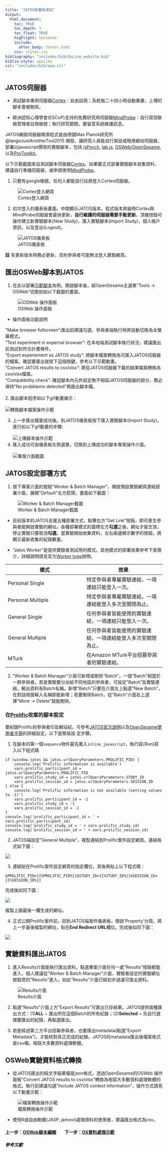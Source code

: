```yaml
---
title: "JATOS部署與測試"
output:
  html_document:
    toc: TRUE
    toc_depth: 3
    toc_float: TRUE
    highlight: textmate
    include:
      after_body: footer.html
    css: styles.css
bibliography: "includes/bib/OnLine_website.bib"
biblio-style: apalike
csl: "includes/bib/apa.csl"
---
```


## JATOS伺服器

- 測試腳本專用伺服器[Cortex](https://cortex.jatos.org/)：自由註冊；系統每二十四小時自動重置，上傳的腳本會被刪除。

- 歐洲認知心理學會(ESCoP)支持的免費研究用伺服器[MindProbe](https://www.mindprobe.eu/)：自行寫信聯絡管理者註冊帳號；執行研究期間，要留意系統維護訊息。

JATOS網路伺服器開源程式是由德國Max Planck研究所 @langeJustAnotherTool2015  開發，讓研究人員能自行架設或租用網站伺服器，部署以javascript撰寫的實驗腳本，包括 [jsPsych](https://www.jspsych.org/), [lab.js](https://lab.js.org/), [OSWeb/OpenSesame](https://osdoc.cogsci.nl/), 以及[PsyToolkit](https://www.psytoolkit.org/)。

以下示範截圖來自測試腳本伺服器[Cortex](https://cortex.jatos.org/)。如果要正式部署實驗腳本收集資料，建議自行準備伺服器，或申請使用[MindProbe](https://www.mindprobe.eu/)。

1. 只要有google帳號，任何人都能自行註冊登入Cortex伺服器。

![Cortex登入網頁](includes/img/JATOS/cortex_login.png)

2. 初次登入的儀表板畫面。中間顯示JATOS版本，程式版本昇級時Cortex與MindProbe伺服器會最快更新，**自行維護的伺服器需要手動更新**。頂層按鈕可操作建立新實驗腳本(New Study)，匯入實驗腳本(Import Study)，個人帳戶資訊，以及登出(Logout)。

![JATOS儀表板](includes/img/JATOS/cortex_dashboard.png)

**註** 有更新版本時務必更新，否則參與者可能無法登入實驗網頁。  

## 匯出OSWeb腳本到JATOS

1. 在此以部署[示範腳本](includes/scripts/OrientationCrossLanguages_ZH_example.osexp)為例。開啟腳本後，經OpenSesame主選單"Tools -> OSWeb"切換到如以下截圖的畫面。
<br/>

![OSWeb 操作面板](includes/img/JATOS/OSWeb_GUI.png)

- 操作面板功能說明

"Make browser fullscreen":匯出前建議勾選，參與者端執行時將自動切換為全螢幕模式。<br/>
"Test experiment in expernal browser": 在本地端測試腳本執行狀況，建議匯出前測試到符合計畫條件。<br/>
"Export experiement as JATOS study": 將腳本檔案轉換為可匯入JATOS伺服器的檔案。確認要匯出就按下這個按鍵，參考以下示範動畫。<br/>
"Convert JATOS results to csv/xlsx": 將從JATOS伺服器下載的結果檔案轉換為csv/xlsx檔案。<br/>
"Compatibility check": 確認腳本內元件設定無不相容JATOS伺服器的部分，務必保持"No probblems detected"再匯出腳本檔。<br/>
<br/>
2. 匯出腳本程序如以下gif動畫展示：<br/>
<br/>
![轉換腳本檔案操作示範](includes/img/JATOS/OSWeb_export_script.gif)

3. 上一步匯出檔案成功後。到JATOS儀表板按下匯入實驗腳本(Import Study)，進行如以下gif動畫的步驟:<br/>
<br/>
![上傳腳本操作示範](includes/img/JATOS/cortex_import.gif)
<br/>
4. 匯入成功可由儀表板左側選單，切換到上傳成功的腳本專案操作介面。<br/>
<br/>
![專案介面截圖](includes/img/JATOS/cortex_project.png)

## JATOS設定部署方式

1. 按下專案介面的按鈕"Worker & Batch Manager"，開啟預設實驗網頁連結部署介面，展開"Default"左方箭頭，畫面如下截圖：

![Worker & Batch Manager截圖](includes/img/JATOS/cortex_manager.png)


- 目前版本的JATOS支援五種部署方式，點擊右方"Get Link"按鈕，即可產生參與者能開啟實驗的網址。各種部署模式的圖標左方**勾選**之後，網址才能生效，停止實驗只要取消**勾選**。當實驗開始收集資料，左右兩邊顯示數字的按鈕，將顯示最新收集的紀錄數量。


- "Jatos Worker"是提供實驗者測試用的模式。其他模式的部署效果參考下表簡介，詳細說明請見官方[Worker type](http://www.jatos.org/Worker-Types.html)說明。

|模式|效果|
|---|---|
|Personal Single|特定參與者專屬實驗連結，一項連結只能登入一次。|
|Personal Multiple|特定參與者專屬實驗連結，一項連結能登入多次至關閉為止。|
|General Single|任何參與者皆能使用的實驗連結，一項連結只能登入一次。|
|General Multiple|任何參與者皆能使用的實驗連結，一項連結能登入多次至關閉為止。|
|MTurk|在Amazon MTurk平台招募參與者的實驗連結。|


2. "Worker & Batch Manager"介面可新增或刪除"Batch"，一個"Batch"相當於一群參與者。若是實驗要分派給不同地區的參與者，可設定"Batch"及實驗連結，輸出資料有Batch名稱。新增"Batch"只要在介面左上點選"New Batch"，在對話視窗輸入名稱即能新增；若要刪除Batch，從"Batch"介面右上選擇"More -> Delete"就能刪除。

### 在[Prolific](https://app.prolific.co/)收案的腳本設定

要紀錄Prolific的參與者ID及網站紀，可參考[JATOS官方說明](https://www.jatos.org/Use-Prolific.html)以及[OpenSesame使用者手冊](https://osdoc.cogsci.nl/3.3/manual/osweb/prolific/)的詳細設定。以下是簡易設 定步驟。

1. 在腳本的第一個`sequence`物件最先置入`inline_javascript`，執行區(Run)寫入以下程式碼

```
if (window.jatos && jatos.urlQueryParameters.PROLIFIC_PID) {
    console.log('Prolific information is available')
    vars.prolific_participant_id = jatos.urlQueryParameters.PROLIFIC_PID
    vars.prolific_study_id = jatos.urlQueryParameters.STUDY_ID
    vars.prolific_session_id = jatos.urlQueryParameters.SESSION_ID
} else {
    console.log('Prolific information is not available (setting values to -1)')
    vars.prolific_participant_id = -1
    vars.prolific_study_id = -1
    vars.prolific_session_id = -1
}
console.log('prolific_participant_id = ' + vars.prolific_participant_id)
console.log('prolific_study_id = ' + vars.prolific_study_id)
console.log('prolific_session_id = ' + vars.prolific_session_id)
```

2. JATOS端設定"General Multiple"，複製連結到Prolific案件設定網頁。連結格式如下圖：

![](https://osdoc.cogsci.nl/3.3/pages/manual/osweb/img/prolific/jatos-url.png)

3. 連結貼在Prolific案件設定網頁的指定欄位，其後再貼上以下程式碼：

```
&PROLIFIC_PID={{%PROLIFIC_PID%}}&STUDY_ID={{%STUDY_ID%}}&SESSION_ID={{%SESSION_ID%}}
```

完成後如同下圖：

![](https://osdoc.cogsci.nl/3.3/pages/manual/osweb/img/prolific/prolific.png)

複製上圖最後一欄生成的網址。

4. 正式公開Prolific案件前，回到JATOS端案件儀表板，開啟'Property'分頁，將上一步最後複製的網址，貼在**End Redirect URL**欄位。完成後如同下圖：

![](https://osdoc.cogsci.nl/3.3/pages/manual/osweb/img/prolific/jatos-properties.png)


## 實驗資料匯出JATOS

1. 進入Results介面能執行匯出資料。點選專案介面任何一處"Results"按鈕都能進入，個人建議從"Worker & Batch Manager"介面，實驗者設定的實驗網址按鈕旁的"Results"進入，如此"Results"介面已經初步過濾可匯出資料。

![Results介面](includes/img/JATOS/cortex_results.png)

2. 點選"Results"介面上方"Export Results"可匯出已存結果。JATOS提供兩種匯出方式：(1)**ALL** ~ 匯出所在這個Batch的所有紀錄；(2)**Selected** ~ 先自行選擇要匯出的紀錄，再點選匯出。

3. 若是經過第三方平台招募參與者，也要匯出metadata(點選"Export Metadata")，才能核對真正完成的紀錄。JATOS的metadata匯出後檔案格式是csv檔，相容大多數資料處理軟體。


## OSWeb實驗資料格式轉換

- 從JATOS匯出的純文字結果檔是json格式，透過OpenSesame的OSWeb 操作面板"Convert JATOS results to csv/xlsx"轉換為相容大多數資料處理軟體的格式。執行前建議勾選"Include JATOS context information"，操作方式請見以下動畫示範：

![檔案轉換操作示範](includes/img/JATOS/OSWeb_Transfer.gif)

- 使用R或自由軟體(JASP, jamovi)處理資料的使用者，建議匯出格式為csv。


#### 上一步：[OSWeb腳本編輯](OS_script.html) &nbsp;&nbsp;&nbsp;&nbsp;&nbsp;&nbsp; 下一步：[OS資料處理示範](OS_data.html)


##### 參考文獻

